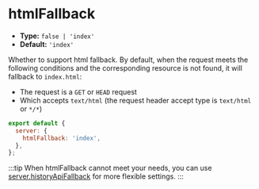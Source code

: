 # htmlFallback

- **Type:** `false | 'index'`
- **Default:** `'index'`

Whether to support html fallback. By default, when the request meets the following conditions and the corresponding resource is not found, it will fallback to `index.html`:

- The request is a `GET` or `HEAD` request
- Which accepts `text/html` (the request header accept type is `text/html` or `*/*`)

```js
export default {
  server: {
    htmlFallback: 'index',
  },
};
```

:::tip
When htmlFallback cannot meet your needs, you can use [server.historyApiFallback](/config/server/history-api-fallback) for more flexible settings.
:::
